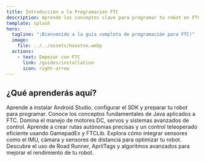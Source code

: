 ```yaml
---
title: Introducción a la Programación FTC
description: Aprende los conceptos clave para programar tu robot en FTC.
template: splash
hero:
  tagline: "¡Bienvenido a la guía completa de programación para FTC!"
  image:
    file: ../../assets/houston.webp
  actions:
    - text: Empezar con FTC
      link: /guides/installation
      icon: right-arrow
---
```



## ¿Qué aprenderás aquí?

<CardGrid stagger>
	<Card title="Intstalación" icon="pencil">
		Aprende a instalar Android Studio, configurar el SDK y preparar tu robot para programar.
	</Card>
	<Card title="Aprender conceptos y logica" icon="add-document">
		Conoce los conceptos fundamentales de Java aplicados a FTC.
	</Card>
	<Card title="Configuración" icon="setting">
		Domina el manejo de motores DC, servos y sistemas avanzados de control.
	</Card>
	<Card title="Leer la documentación - GamepadEx & FTCLib" icon="open-book">
		Aprende a crear rutas autónomas precisas y un control teleoperado eficiente usando GamepadEx y FTCLib.
	</Card>
	<Card title="Leer la documentación - Integración de sensores" icon="open-book">
		Explora cómo integrar sensores como el IMU, cámara y sensores de distancia para optimizar tu robot.
	</Card>
	<Card title="Leer la documentación - Algoritmos avanzados" icon="open-book">
		Descubre el uso de Road Runner, AprilTags y algoritmos avanzados para mejorar el rendimiento de tu robot.
	</Card>
</CardGrid>